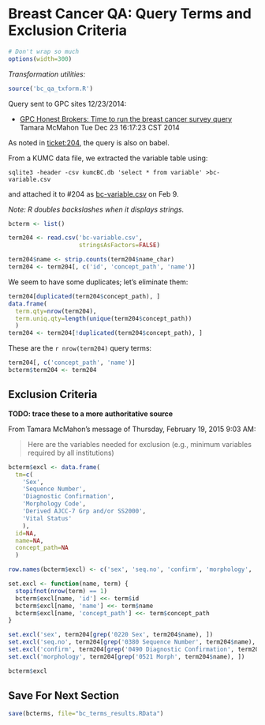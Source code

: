 Breast Cancer QA: Query Terms and Exclusion Criteria
====================================================

```r
# Don't wrap so much
options(width=300) 
```

*Transformation utilities:*

```r
source('bc_qa_txform.R')
```


Query sent to GPC sites 12/23/2014:

  - [GPC Honest Brokers: Time to run the breast cancer survey query][23dec]
    Tamara McMahon
    Tue Dec 23 16:17:23 CST 2014 

[23dec]: http://listserv.kumc.edu/pipermail/gpc-honest-brokers/2014-December/000002.html

As noted in [ticket:204][204], the query is also on babel.

[204]: https://informatics.gpcnetwork.org/trac/Project/ticket/204

From a KUMC data file, we extracted the variable table using:

    sqlite3 -header -csv kumcBC.db 'select * from variable' >bc-variable.csv 

and attached it to #204 as [bc-variable.csv][222b] on Feb 9.

[222b]:  https://informatics.gpcnetwork.org/trac/Project/attachment/ticket/222/bc-variable.csv

*Note: R doubles backslashes when it displays strings.*

```r
bcterm <- list()

term204 <- read.csv('bc-variable.csv',
                    stringsAsFactors=FALSE)

term204$name <- strip.counts(term204$name_char)
term204 <- term204[, c('id', 'concept_path', 'name')]
```

We seem to have some duplicates; let's eliminate them:
```r
term204[duplicated(term204$concept_path), ]
data.frame(
  term.qty=nrow(term204),
  term.uniq.qty=length(unique(term204$concept_path))
  )
term204 <- term204[!duplicated(term204$concept_path), ]
```

These are the `r nrow(term204)` query terms:

```r
term204[, c('concept_path', 'name')]
bcterm$term204 <- term204
```


## Exclusion Criteria

**TODO: trace these to a more authoritative source**

From Tamara McMahon's message of Thursday, February 19, 2015 9:03 AM:

> Here are the variables needed for exclusion (e.g., minimum variables required by all institutions)
 
```r
bcterm$excl <- data.frame(
  tm=c(
    'Sex',
    'Sequence Number',
    'Diagnostic Confirmation',
    'Morphology Code',
    'Derived AJCC-7 Grp and/or SS2000',
    'Vital Status'
    ),
  id=NA,
  name=NA,
  concept_path=NA
  )

row.names(bcterm$excl) <- c('sex', 'seq.no', 'confirm', 'morphology', 'stage', 'vital')

set.excl <- function(name, term) {
  stopifnot(nrow(term) == 1)
  bcterm$excl[name, 'id'] <<- term$id
  bcterm$excl[name, 'name'] <<- term$name
  bcterm$excl[name, 'concept_path'] <<- term$concept_path
}

set.excl('sex', term204[grep('0220 Sex', term204$name), ])
set.excl('seq.no', term204[grep('0380 Sequence Number', term204$name), ])
set.excl('confirm', term204[grep('0490 Diagnostic Confirmation', term204$name), ])
set.excl('morphology', term204[grep('0521 Morph', term204$name), ])

bcterm$excl
```


## Save For Next Section

```r
save(bcterms, file="bc_terms_results.RData")
```
